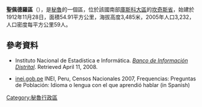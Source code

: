 '''聖佩德羅區'''（{{lang-es|Distrito de San Pedro}}），是[[秘魯|秘魯]]的一個區，位於該國南部[[庫斯科大區|庫斯科大區]]的[[坎奇斯省|坎奇斯省]]，始建於1912年11月28日，面積54.91平方公里，海拔高度3,485米，2005年人口3,232，人口密度每平方公里59人。

==參考資料==
*{{es icon}} Instituto Nacional de Estadística e Informática. ''[https://web.archive.org/web/20080423164200/http://desa.inei.gob.pe/mapas/bid/ Banco de Información Distrital]''. Retrieved April 11, 2008.
*[https://web.archive.org/web/20130127005551/http://iinei.inei.gob.pe/iinei/RedatamCpv2007.asp?id=ResultadosCensales%3Fori%3DC inei.gob.pe] INEI, Peru, Censos Nacionales 2007, Frequencias: Preguntas de Población: Idioma o lengua con el que aprendió hablar (in Spanish)

{{Peru-geo-stub}}
[[Category:秘魯行政區|Category:秘魯行政區]]